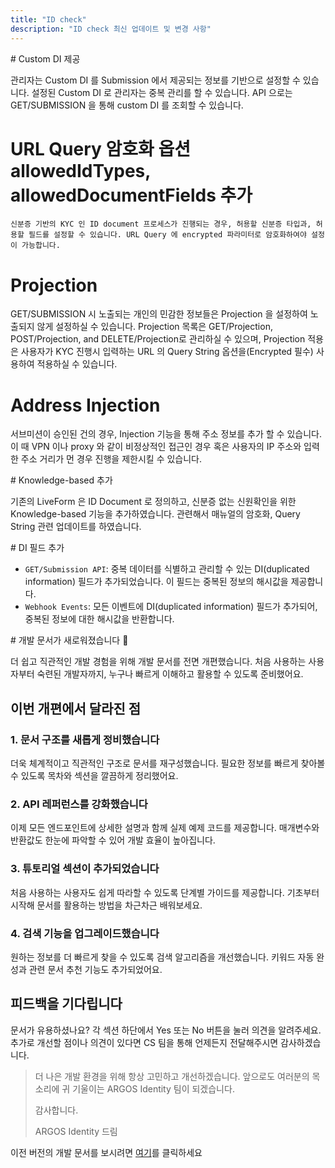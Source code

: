 ```yaml
---
title: "ID check"
description: "ID check 최신 업데이트 및 변경 사항"
---
```


<Update label="2025-05-08">
  # Custom DI 제공

  관리자는 Custom DI 를 Submission 에서 제공되는 정보를 기반으로 설정할 수 있습니다. 설정된 Custom DI 로 관리자는 중복 관리를 할 수 있습니다. API 으로는 GET/SUBMISSION 을 통해 custom DI 를 조회할 수 있습니다.

  # URL Query 암호화 옵션 allowedIdTypes, allowedDocumentFields 추가
    신분증 기반의 KYC 인 ID document 프로세스가 진행되는 경우, 허용할 신분증 타입과, 허용할 필드를 설정할 수 있습니다. URL Query 에 encrypted 파라미터로 암호화하여야 설정이 가능합니다.

  # Projection

  GET/SUBMISSION 시 노출되는 개인의 민감한 정보들은 Projection 을 설정하여 노출되지 않게 설정하실 수 있습니다. Projection 목록은 GET/Projection, POST/Projection, and DELETE/Projection로 관리하실 수 있으며, Projection 적용은 사용자가 KYC 진행시 입력하는 URL 의 Query String 옵션을(Encrypted 필수) 사용하여 적용하실 수 있습니다.

  # Address Injection
  서브미션이 승인된 건의 경우, Injection 기능을 통해 주소 정보를 추가 할 수 있습니다. 이 때 VPN 이나 proxy 와 같이 비정상적인 접근인 경우 혹은 사용자의 IP 주소와 입력한 주소 거리가 먼 경우 진행을 제한시킬 수 있습니다.
</Update>

<Update label="2025-03-27">
  # Knowledge-based 추가

  기존의 LiveForm 은 ID Document 로 정의하고, 신분증 없는 신원확인을 위한 Knowledge-based 기능을 추가하였습니다. 관련해서 매뉴얼의 암호화, Query String 관련 업데이트를 하였습니다.
</Update>

<Update label="2024-01-23">
  # DI 필드 추가

  - `GET/Submission API`: 중복 데이터를 식별하고 관리할 수 있는 DI(duplicated information) 필드가 추가되었습니다. 이 필드는 중복된 정보의 해시값을 제공합니다.
  - `Webhook Events`: 모든 이벤트에 DI(duplicated information) 필드가 추가되어, 중복된 정보에 대한 해시값을 반환합니다.
</Update>

<Update label="2024-12-16">
  # 개발 문서가 새로워졌습니다 🚀

  더 쉽고 직관적인 개발 경험을 위해 개발 문서를 전면 개편했습니다. 처음 사용하는 사용자부터 숙련된 개발자까지, 누구나 빠르게 이해하고 활용할 수 있도록 준비했어요.

  ## 이번 개편에서 달라진 점

  ### 1. 문서 구조를 새롭게 정비했습니다

  더욱 체계적이고 직관적인 구조로 문서를 재구성했습니다.
  필요한 정보를 빠르게 찾아볼 수 있도록 목차와 섹션을 깔끔하게 정리했어요.

  ### 2. API 레퍼런스를 강화했습니다

  이제 모든 엔드포인트에 상세한 설명과 함께 실제 예제 코드를 제공합니다.
  매개변수와 반환값도 한눈에 파악할 수 있어 개발 효율이 높아집니다.

  ### 3. 튜토리얼 섹션이 추가되었습니다

  처음 사용하는 사용자도 쉽게 따라할 수 있도록 단계별 가이드를 제공합니다.
  기초부터 시작해 문서를 활용하는 방법을 차근차근 배워보세요.

  ### 4. 검색 기능을 업그레이드했습니다

  원하는 정보를 더 빠르게 찾을 수 있도록 검색 알고리즘을 개선했습니다.
  키워드 자동 완성과 관련 문서 추천 기능도 추가되었어요.

  ## 피드백을 기다립니다

  문서가 유용하셨나요? 각 섹션 하단에서 Yes 또는 No 버튼을 눌러 의견을 알려주세요.
  추가로 개선할 점이나 의견이 있다면 CS 팀을 통해 언제든지 전달해주시면 감사하겠습니다.

  > 더 나은 개발 환경을 위해 항상 고민하고 개선하겠습니다.
  > 앞으로도 여러분의 목소리에 귀 기울이는 ARGOS Identity 팀이 되겠습니다.
  >
  > 감사합니다.
  >
  > ARGOS Identity 드림

  이전 버전의 개발 문서를 보시려면 [여기](https://argos-kyc.gitbook.io/client-guide-1/kr)를 클릭하세요
</Update>